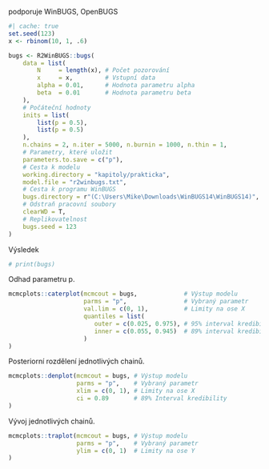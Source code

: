 podporuje WinBUGS, OpenBUGS

```{r r2winbugs, echo=TRUE}
#| cache: true
set.seed(123)
x <- rbinom(10, 1, .6)

bugs <- R2WinBUGS::bugs(
    data = list(
        N     = length(x), # Počet pozorování
        x     = x,         # Vstupní data
        alpha = 0.01,      # Hodnota parametru alpha
        beta  = 0.01       # Hodnota parametru beta
    ),
    # Počáteční hodnoty
    inits = list(
        list(p = 0.5),
        list(p = 0.5)
    ),
    n.chains = 2, n.iter = 5000, n.burnin = 1000, n.thin = 1,
    # Parametry, které uložit
    parameters.to.save = c("p"),
    # Cesta k modelu
    working.directory = "kapitoly/prakticka",
    model.file = "r2winbugs.txt",
    # Cesta k programu WinBUGS
    bugs.directory = r"(C:\Users\Mike\Downloads\WinBUGS14\WinBUGS14)",
    # Odstraň pracovní soubory
    clearWD = T,
    # Replikovatelnost
    bugs.seed = 123
)
```

Výsledek

```{r echo=TRUE}
# print(bugs)
```

Odhad parametru p.

```{r echo=TRUE}
mcmcplots::caterplot(mcmcout = bugs,             # Výstup modelu
                     parms = "p",                # Vybraný parametr
                     val.lim = c(0, 1),          # Limity na ose X
                     quantiles = list(
                        outer = c(0.025, 0.975), # 95% interval kredibility
                        inner = c(0.055, 0.945)  # 89% interval kredibility
                     )
)
```

Posteriorní rozdělení jednotlivých chainů.

```{r echo=TRUE}
mcmcplots::denplot(mcmcout = bugs, # Výstup modelu
                   parms = "p",    # Vybraný parametr
                   xlim = c(0, 1), # Limity na ose X
                   ci = 0.89       # 89% Interval kredibility
)
```

Vývoj jednotlivých chainů.

```{r echo=TRUE}
mcmcplots::traplot(mcmcout = bugs, # Výstup modelu
                   parms = "p",    # Vybraný parametr
                   ylim = c(0, 1)  # Limity na ose Y
)
```
